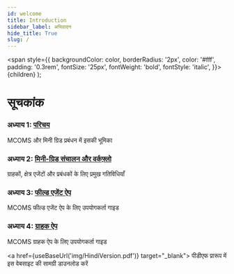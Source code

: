 ```yaml
---
id: welcome
title: Introduction
sidebar_label: अभिवादन
hide_title: True
slug: /
---
```


  <span
    style={{
      backgroundColor: color,
      borderRadius: '2px',
      color: '#fff',
      padding: '0.3rem',
      fontSize: '25px',
      fontWeight: 'bold',
      fontStyle: 'italic',
    }}>
    {children}
  </span>
);

# सूचकांक

### अध्याय 1: [परिचय](./chapter1/chap1.1_operationalchallenges.mdx)
MCOMS और मिनी ग्रिड प्रबंधन में इसकी भूमिका

### अध्याय 2: [मिनी-ग्रिड संचालन और वर्कफ़्लो](./chapter2/chap2.1_IntroOpActivity.md)
ग्राहकों, क्षेत्र एजेंटों और प्रबंधकों के लिए प्रमुख गतिविधियाँ

### अध्याय 3: [फील्ड एजेंट ऐप](./chapter3/chap3.1_Introduction.md)
MCOMS फील्ड एजेंट ऐप के लिए उपयोगकर्ता गाइड

### अध्याय 4: [ग्राहक ऐप](./chapter4/chap4.1_Introduction.md)
MCOMS ग्राहक ऐप के लिए उपयोगकर्ता गाइड

<a href={useBaseUrl('img/HindiVersion.pdf')} target="_blank">
 <Highlight color="#1877F2"> पीडीएफ प्रारूप में इस वेबसाइट की सामग्री डाउनलोड करें </Highlight>
</a>
